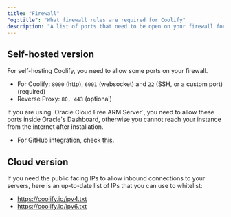 ```yaml
---
title: "Firewall"
"og:title": "What firewall rules are required for Coolify"
description: "A list of ports that need to be open on your firewall for Coolify to work properly."
---
```


## Self-hosted version

For self-hosting Coolify, you need to allow some ports on your firewall.

- For Coolify: `8000` (http), `6001` (websocket) and `22` (SSH, or a custom port) (required)
- Reverse Proxy: `80, 443` (optional)

<Warning>
  If you are using `Oracle Cloud Free ARM Server`, you need to allow these ports
  inside Oracle's Dashboard, otherwise you cannot reach your instance from the
  internet after installation.
</Warning>

- For GitHub integration, check [this](https://docs.github.com/en/authentication/keeping-your-account-and-data-secure/about-githubs-ip-addresses).

## Cloud version

If you need the public facing IPs to allow inbound connections to your servers, here is an up-to-date list of IPs that you can use to whitelist:

- https://coolify.io/ipv4.txt
- https://coolify.io/ipv6.txt

